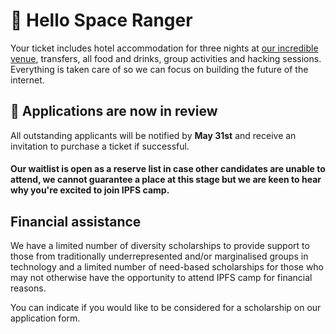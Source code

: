 


# 👋 Hello Space Ranger

<Section className="mw7">

Your ticket includes hotel accommodation for three nights at [our incredible venue](/location), transfers, all food and drinks, group activities and hacking sessions. Everything is taken care of so we can focus on building the future of the internet.

## 📣 Applications are now in review

All outstanding applicants will be notified by **May 31st** and receive an invitation to purchase a ticket if successful.

#### Our waitlist is open as a reserve list in case other candidates are unable to attend, we cannot guarantee a place at this stage but we are keen to hear why you're excited to join IPFS camp.

<Tickets />

## Financial assistance

We have a limited number of diversity scholarships to provide support to those from traditionally underrepresented and/or marginalised groups in technology and a limited number of need-based scholarships for those who may not otherwise have the opportunity to attend IPFS camp for financial reasons.

You can indicate if you would like to be considered for a scholarship on our application form.

</Section>

<CFGallery />
